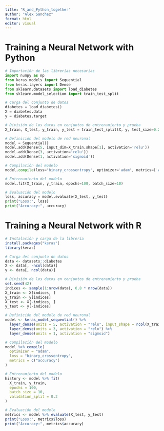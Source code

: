 ```yaml
---
title: "R_and_Python_together"
author: "Alex Sanchez"
format: html
editor: visual
---
```


# Training a Neural Network with Python

```python
# Importación de las librerías necesarias
import numpy as np
from keras.models import Sequential
from keras.layers import Dense
from sklearn.datasets import load_diabetes
from sklearn.model_selection import train_test_split

# Carga del conjunto de datos
diabetes = load_diabetes()
X = diabetes.data
y = diabetes.target

# División de los datos en conjuntos de entrenamiento y prueba
X_train, X_test, y_train, y_test = train_test_split(X, y, test_size=0.2, random_state=42)

# Definición del modelo de red neuronal
model = Sequential()
model.add(Dense(5, input_dim=X_train.shape[1], activation='relu'))
model.add(Dense(3, activation='relu'))
model.add(Dense(1, activation='sigmoid'))

# Compilación del modelo
model.compile(loss='binary_crossentropy', optimizer='adam', metrics=['accuracy'])

# Entrenamiento del modelo
model.fit(X_train, y_train, epochs=100, batch_size=10)

# Evaluación del modelo
loss, accuracy = model.evaluate(X_test, y_test)
print("Loss:", loss)
print("Accuracy:", accuracy)

```

# Training a Neural Network with R

```r
# Instalación y carga de la librería
install.packages("keras")
library(keras)

# Carga del conjunto de datos
data <- datasets::diabetes
X <- data[, -ncol(data)]
y <- data[, ncol(data)]

# División de los datos en conjuntos de entrenamiento y prueba
set.seed(42)
indices <- sample(1:nrow(data), 0.8 * nrow(data))
X_train <- X[indices, ]
y_train <- y[indices]
X_test <- X[-indices, ]
y_test <- y[-indices]

# Definición del modelo de red neuronal
model <- keras_model_sequential() %>%
  layer_dense(units = 5, activation = "relu", input_shape = ncol(X_train)) %>%
  layer_dense(units = 3, activation = "relu") %>%
  layer_dense(units = 1, activation = "sigmoid")

# Compilación del modelo
model %>% compile(
  optimizer = "adam",
  loss = "binary_crossentropy",
  metrics = c("accuracy")
)

# Entrenamiento del modelo
history <- model %>% fit(
  X_train, y_train,
  epochs = 100,
  batch_size = 10,
  validation_split = 0.2
)

# Evaluación del modelo
metrics <- model %>% evaluate(X_test, y_test)
print("Loss:", metrics$loss)
print("Accuracy:", metrics$accuracy)

```
